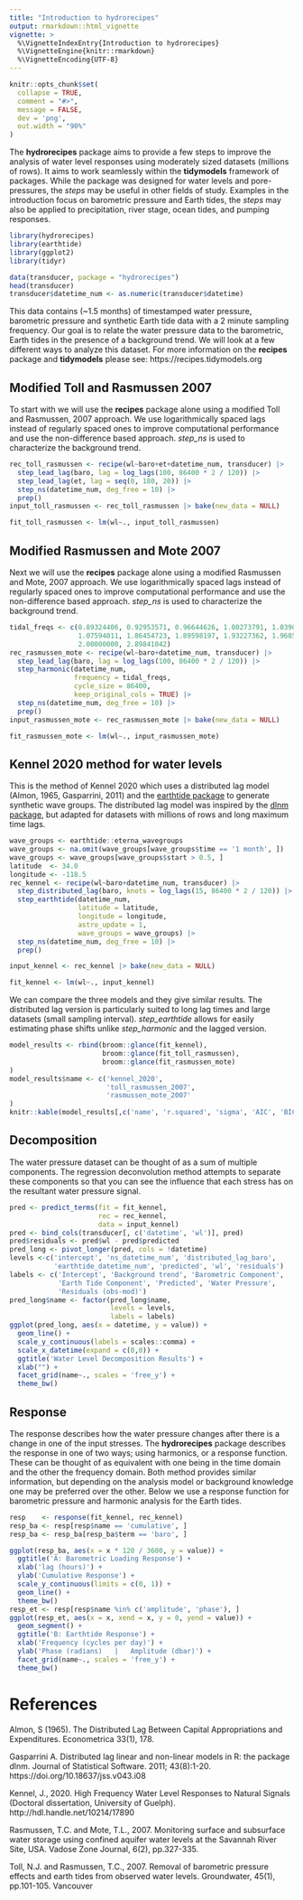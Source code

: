 ```yaml
---
title: "Introduction to hydrorecipes"
output: rmarkdown::html_vignette
vignette: >
  %\VignetteIndexEntry{Introduction to hydrorecipes}
  %\VignetteEngine{knitr::rmarkdown}
  %\VignetteEncoding{UTF-8}
---
```


```r

knitr::opts_chunk$set(
  collapse = TRUE,
  comment = "#>",
  message = FALSE,
  dev = 'png',
  out.width = "90%"
)
```


The **hydrorecipes** package aims to provide a few steps to improve the analysis of water level responses using moderately sized datasets (millions of rows). It aims to work seamlessly within the **tidymodels** framework of packages.  While the package was designed for water levels and pore-pressures, the *steps* may be useful in other fields of study. Examples in the introduction focus on barometric pressure and Earth tides, the *steps* may also be applied to precipitation, river stage, ocean tides, and pumping responses.


```r
library(hydrorecipes)
library(earthtide)
library(ggplot2)
library(tidyr)

data(transducer, package = "hydrorecipes")
head(transducer)
transducer$datetime_num <- as.numeric(transducer$datetime)
```


This data contains (~1.5 months) of timestamped water pressure, barometric 
pressure and synthetic Earth tide data with a 2 minute sampling frequency.
Our goal is to relate the water pressure data to the barometric, Earth tides 
in the presence of a background trend. We will look at a few different ways to 
analyze this dataset. For more information on the **recipes** package and 
**tidymodels** please see: https://recipes.tidymodels.org

## Modified Toll and Rasmussen 2007

To start with we will use the **recipes** package alone using a modified Toll
and Rasmussen, 2007 approach. We use logarithmically spaced lags instead of 
regularly spaced ones to improve computational performance and use the 
non-difference based approach.  *step_ns* is used to characterize the background
trend.

```r

rec_toll_rasmussen <- recipe(wl~baro+et+datetime_num, transducer) |>
  step_lead_lag(baro, lag = log_lags(100, 86400 * 2 / 120)) |>
  step_lead_lag(et, lag = seq(0, 180, 20)) |>
  step_ns(datetime_num, deg_free = 10) |>
  prep()
input_toll_rasmussen <- rec_toll_rasmussen |> bake(new_data = NULL)

```

```r
fit_toll_rasmussen <- lm(wl~., input_toll_rasmussen) 
```

## Modified Rasmussen  and Mote 2007

Next we will use the **recipes** package alone using a modified Rasmussen and 
Mote, 2007 approach. We use logarithmically spaced lags instead of 
regularly spaced ones to improve computational performance and use the 
non-difference based approach.  *step_ns* is used to characterize the background
trend.

```r
tidal_freqs <- c(0.89324406, 0.92953571, 0.96644626, 1.00273791, 1.03902956, 
                 1.07594011, 1.86454723, 1.89598197, 1.93227362, 1.96856526, 
                 2.00000000, 2.89841042)
rec_rasmussen_mote <- recipe(wl~baro+datetime_num, transducer) |>
  step_lead_lag(baro, lag = log_lags(100, 86400 * 2 / 120)) |>
  step_harmonic(datetime_num,
                frequency = tidal_freqs,
                cycle_size = 86400,
                keep_original_cols = TRUE) |>
  step_ns(datetime_num, deg_free = 10) |>
  prep()
input_rasmussen_mote <- rec_rasmussen_mote |> bake(new_data = NULL)

```

```r
fit_rasmussen_mote <- lm(wl~., input_rasmussen_mote) 
```

## Kennel 2020 method for water levels

This is the method of Kennel 2020 which uses a distributed lag model (Almon, 1965, Gasparrini, 2011) and the [earthtide package](https://CRAN.R-project.org/package=earthtide) to generate synthetic wave groups. The distributed lag model was inspired by the 
[dlnm package](https://CRAN.R-project.org/package=dlnm), but adapted for datasets with millions of rows and long maximum time lags.

```r
wave_groups <- earthtide::eterna_wavegroups
wave_groups <- na.omit(wave_groups[wave_groups$time == '1 month', ])
wave_groups <- wave_groups[wave_groups$start > 0.5, ]
latitude  <- 34.0
longitude <- -118.5
rec_kennel <- recipe(wl~baro+datetime_num, transducer) |>
  step_distributed_lag(baro, knots = log_lags(15, 86400 * 2 / 120)) |>
  step_earthtide(datetime_num,
                 latitude = latitude,
                 longitude = longitude,
                 astro_update = 1,
                 wave_groups = wave_groups) |>
  step_ns(datetime_num, deg_free = 10) |>
  prep()

input_kennel <- rec_kennel |> bake(new_data = NULL)
```

```r
fit_kennel <- lm(wl~., input_kennel) 
```

We can compare the three models and they give similar results.  The distributed lag version is particularly suited to long lag times and large datasets (small sampling interval). *step_earthtide* allows for easily estimating phase shifts unlike *step_harmonic* and the lagged version.

```r

model_results <- rbind(broom::glance(fit_kennel),
                       broom::glance(fit_toll_rasmussen),
                       broom::glance(fit_rasmussen_mote)
)
model_results$name <- c('kennel_2020',
                        'toll_rasmussen_2007',
                        'rasmussen_mote_2007'
)
knitr::kable(model_results[,c('name', 'r.squared', 'sigma', 'AIC', 'BIC', 'df.residual', 'nobs')])
```


## Decomposition

The water pressure dataset can be thought of as a sum of multiple components.  The regression deconvolution method attempts to separate these components so that you can see the influence that each stress has on the resultant water pressure signal.

```r
pred <- predict_terms(fit = fit_kennel, 
                      rec = rec_kennel,
                      data = input_kennel)
pred <- bind_cols(transducer[, c('datetime', 'wl')], pred)
pred$residuals <- pred$wl - pred$predicted
pred_long <- pivot_longer(pred, cols = !datetime)
levels <-c('intercept', 'ns_datetime_num', 'distributed_lag_baro',
           'earthtide_datetime_num', 'predicted', 'wl', 'residuals')
labels <- c('Intercept', 'Background trend', 'Barometric Component',
            'Earth Tide Component', 'Predicted', 'Water Pressure', 
            'Residuals (obs-mod)')
pred_long$name <- factor(pred_long$name, 
                         levels = levels,
                         labels = labels)
ggplot(pred_long, aes(x = datetime, y = value)) +
  geom_line() + 
  scale_y_continuous(labels = scales::comma) +
  scale_x_datetime(expand = c(0,0)) + 
  ggtitle('Water Level Decomposition Results') + 
  xlab("") + 
  facet_grid(name~., scales = 'free_y') + 
  theme_bw()
```

## Response

The response describes how the water pressure changes after there is a change in one of the input stresses. The **hydrorecipes** package describes the response in one of two ways; using harmonics, or a response function.  These can be thought of as equivalent with one being in the time domain and the other the frequency domain.  Both method provides similar information, but depending on the analysis model or background knowledge one may be preferred over the other. Below we use a response function for barometric pressure and harmonic analysis for the Earth tides.

```r
resp    <- response(fit_kennel, rec_kennel)
resp_ba <- resp[resp$name == 'cumulative', ]
resp_ba <- resp_ba[resp_ba$term == 'baro', ]

ggplot(resp_ba, aes(x = x * 120 / 3600, y = value)) +
  ggtitle('A: Barometric Loading Response') + 
  xlab('lag (hours)') +
  ylab('Cumulative Response') +
  scale_y_continuous(limits = c(0, 1)) +
  geom_line() + 
  theme_bw()
resp_et <- resp[resp$name %in% c('amplitude', 'phase'), ]
ggplot(resp_et, aes(x = x, xend = x, y = 0, yend = value)) +
  geom_segment() + 
  ggtitle('B: Earthtide Response') +
  xlab('Frequency (cycles per day)') +
  ylab('Phase (radians)   |   Amplitude (dbar)') +
  facet_grid(name~., scales = 'free_y') + 
  theme_bw()
```



# References

Almon, S (1965). The Distributed Lag Between Capital Appropriations and Expenditures. Econometrica 33(1), 178.

Gasparrini A. Distributed lag linear and non-linear models in R: the package dlnm. Journal of Statistical Software. 2011; 43(8):1-20. https://doi.org/10.18637/jss.v043.i08

Kennel, J., 2020. High Frequency Water Level Responses to Natural Signals (Doctoral dissertation, University of Guelph). http://hdl.handle.net/10214/17890

Rasmussen, T.C. and Mote, T.L., 2007. Monitoring surface and subsurface water storage using confined aquifer water levels at the Savannah River Site, USA. Vadose Zone Journal, 6(2), pp.327-335.

Toll, N.J. and Rasmussen, T.C., 2007. Removal of barometric pressure effects and earth tides from observed water levels. Groundwater, 45(1), pp.101-105.
Vancouver	

